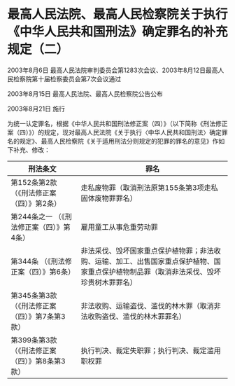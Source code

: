 # 最高人民法院、最高人民检察院关于执行《中华人民共和国刑法》确定罪名的补充规定（二）

2003年8月6日 最高人民法院审判委员会第1283次会议、2003年8月12日最高人民检察院第十届检察委员会第7次会议通过

2003年8月15日 最高人民法院、最高人民检察院公告公布

2003年8月21日 施行

  

为统一认定罪名，根据《中华人民共和国刑法修正案（四）》（以下简称《刑法修正案（四）》）的规定，现对最高人民法院《关于执行〈中华人民共和国刑法〉确定罪名的规定》、最高人民检察院《关于适用刑法分则规定的犯罪的罪名的意见》作如下补充、修改：

 
| 刑法条文 |罪名 |
|-----|-----|
| 第152条第2款 （《刑法修正案（四）》第2条） |走私废物罪（取消刑法原第155条第3项走私固体废物罪罪名） |
| 第244条之一 （《刑法修正案（四）》第4条） |雇用童工从事危重劳动罪 |
| 第344条 （《刑法修正案（四）》第6条） |非法采伐、毁坏国家重点保护植物罪；非法收购、运输、加工、出售国家重点保护植物、国家重点保护植物制品罪（取消非法采伐、毁坏珍贵树木罪罪名） |
| 第345条第3款 （《刑法修正案（四）》第7条第3款） |非法收购、运输盗伐、滥伐的林木罪（取消非法收购盗伐、滥伐的林木罪罪名） |
| 第399条第3款 （《刑法修正案（四）》第8条第3款） |执行判决、裁定失职罪；执行判决、裁定滥用职权罪 |
  

